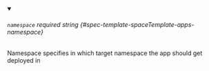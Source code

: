 
<details className="config-field" data-expandable="false" open>
<summary>

###### `namespace` <span className="config-field-required" data-required="false">required</span> <span className="config-field-type">string</span> <span className="config-field-default"></span> <span className="config-field-enum"></span> {#spec-template-spaceTemplate-apps-namespace}

Namespace specifies in which target namespace the app should
get deployed in

</summary>



</details>
